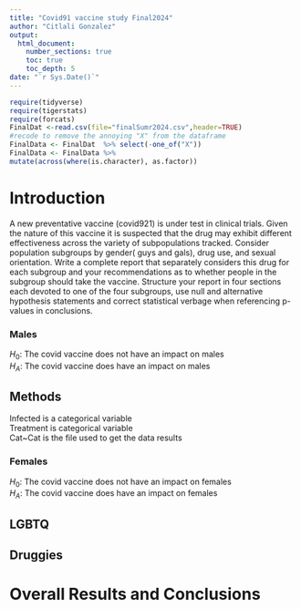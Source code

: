```yaml
---
title: "Covid91 vaccine study Final2024"
author: "Citlali Gonzalez"
output: 
  html_document:
    number_sections: true
    toc: true
    toc_depth: 5
date: "`r Sys.Date()`" 
---
```


```r
require(tidyverse)
require(tigerstats)
require(forcats)
FinalDat <-read.csv(file="finalSumr2024.csv",header=TRUE)
#recode to remove the annoying "X" from the dataframe
FinalData <- FinalDat  %>% select(-one_of("X"))
FinalData <- FinalData %>%
mutate(across(where(is.character), as.factor))
```

# Introduction

A new  preventative vaccine (covid921) is under test in clinical trials. Given the nature of this vaccine it is suspected that the drug may exhibit different effectiveness across the variety of subpopulations tracked. Consider population subgroups by gender( guys and gals), drug use, and sexual orientation. Write a complete report that separately considers this drug for each subgroup and your recommendations as to whether people in the subgroup should take the vaccine. Structure your report in four sections each devoted to one of the four subgroups, use null and alternative hypothesis statements and correct statistical verbage when referencing p-values in conclusions.

### Males

$H_0$: The covid vaccine does not have an impact on males     
$H_A$: The covid vaccine does have an impact on males 

## Methods

Infected is a categorical variable     
Treatment is categorical variable     
Cat~Cat is the file used to get the data results     

### Females

$H_0$: The covid vaccine does not have an impact on females      
$H_A$: The covid vaccine does have an impact on females

## LGBTQ



## Druggies


# Overall Results and Conclusions
